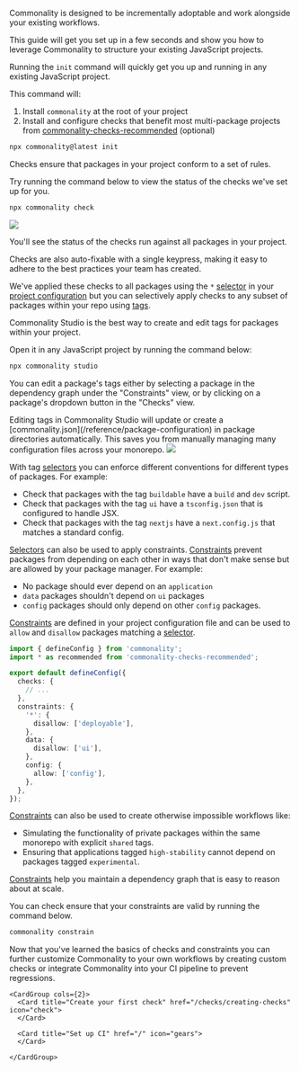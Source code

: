 Commonality is designed to be incrementally adoptable and work alongside your existing workflows.

This guide will get you set up in a few seconds and show you how to leverage Commonality to structure your existing JavaScript projects.

<Steps>

<Step title="Install Commonality">

Running the `init` command will quickly get you up and running in any existing JavaScript project.

This command will:

1. Install `commonality` at the root of your project
2. Install and configure checks that benefit most multi-package projects from [commonality-checks-recommended](/examples/recommended-checks) (optional)

```bash
npx commonality@latest init
```

</Step>
<Step title="Run your first checks">

Checks ensure that packages in your project conform to a set of rules.

Try running the command below to view the status of the checks we've set up for you.

```bash
npx commonality check
```

<Frame>
  <img src="/images/checks.gif" />
</Frame>


You'll see the status of the checks run against all packages in your project.

Checks are also auto-fixable with a single keypress, making it easy to adhere to the best practices your team has created.



</Step>

<Step title="Tag your packages in Commonality Studio">

We've applied these checks to all packages using the `*` [selector](/selectors) in your [project configuration](/reference/project-configuration) but you can selectively apply checks to any subset of packages within your repo using [tags](/tags).

Commonality Studio is the best way to create and edit tags for packages within your project.

Open it in any JavaScript project by running the command below:

```bash
npx commonality studio
```

You can edit a package's tags either by selecting a package in the dependency graph under the "Constraints" view, or by clicking on a package's dropdown button in the "Checks" view.

<Note>
  Editing tags in Commonality Studio will update or create a
  [commonality.json](/reference/package-configuration) in package
  directories automatically. This saves you from manually managing many
  configuration files across your monorepo.
</Note>

<Frame>
  <img src="/images/studio-edit-tags.png" />
</Frame>




With tag [selectors](/selectors) you can enforce different conventions for different types of packages. For example:

- Check that packages with the tag `buildable` have a `build` and `dev` script.
- Check that packages with the tag `ui` have a `tsconfig.json` that is configured to handle JSX.
- Check that packages with the tag `nextjs` have a `next.config.js` that matches a standard config.

</Step>


<Step title="Set up dependency constraints">

[Selectors](/selectors) can also be used to apply constraints.
[Constraints](/constraints) prevent packages from depending on each other in ways that don't make sense but are allowed by your package manager. For example:

- No package should ever depend on an `application`
- `data` packages shouldn't depend on `ui` packages
- `config` packages should only depend on other `config` packages.

[Constraints](/constraints) are defined in your project configuration file and can be used to `allow` and `disallow` packages matching a [selector](/selectors).

```typescript commonality.config.ts
import { defineConfig } from 'commonality';
import * as recommended from 'commonality-checks-recommended';

export default defineConfig({
  checks: {
    // ...
  },
  constraints: {
    '*': {
      disallow: ['deployable'],
    },
    data: {
      disallow: ['ui'],
    },
    config: {
      allow: ['config'],
    },
  },
});
```

[Constraints](/constraints) can also be used to create otherwise impossible workflows like:

- Simulating the functionality of private packages within the same monorepo with explicit `shared` tags.
- Ensuring that applications tagged `high-stability` cannot depend on packages tagged `experimental`.

[Constraints](/constraints) help you maintain a dependency graph that is easy to reason about at scale.

You can check ensure that your constraints are valid by running the command below.

```bash
commonality constrain
```

</Step>

  <Step title="Next steps">
    Now that you've learned the basics of checks and constraints you can further customize Commonality to your own workflows
    by creating custom checks or integrate Commonality into your CI pipeline to prevent regressions.

    <CardGroup cols={2}>
      <Card title="Create your first check" href="/checks/creating-checks" icon="check">
      </Card>

      <Card title="Set up CI" href="/" icon="gears">
      </Card>

    </CardGroup>
  </Step>
</Steps>

